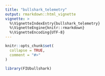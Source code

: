 ```yaml
---
title: "bullshark_telemetry"
output: rmarkdown::html_vignette
vignette: >
  %\VignetteIndexEntry{bullshark_telemetry}
  %\VignetteEngine{knitr::rmarkdown}
  %\VignetteEncoding{UTF-8}
---
```


```r
knitr::opts_chunk$set(
  collapse = TRUE,
  comment = "#>"
)
```

```r
library(FIUbullshark)
```
